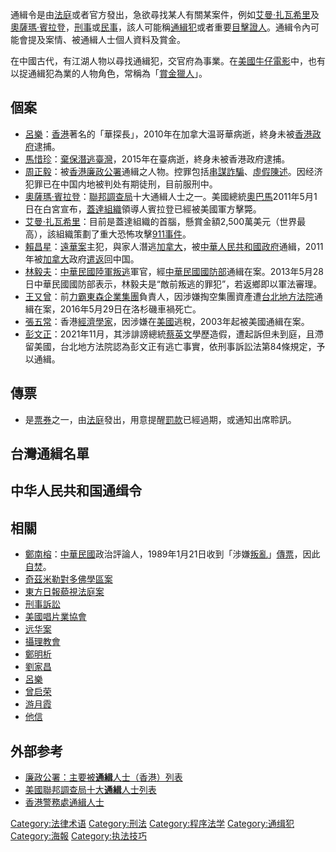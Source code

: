 {{redirect2|通緝令|2008年的動作電影|通緝令 (電影)}}
{{Disputed|time=2009-10-28}}

通緝令是由[[法庭|法庭]]或者官方發出，急欲尋找某人有關某案件，例如[[艾曼·扎瓦希里|艾曼·扎瓦希里]]及[[奧薩瑪·賓拉登|奧薩瑪·賓拉登]]，[[刑事|刑事]]或[[民事|民事]]，該人可能稱[[通緝犯|通緝犯]]或者重要[[目擊證人|目擊證人]]。通緝令內可能會提及案情、被通緝人士個人資料及賞金。

在中國古代，有江湖人物以尋找通緝犯，交官府為事業。在[[美國|美國]][[牛仔|牛仔]][[電影|電影]]中，也有以捉通緝犯為業的人物角色，常稱為「[[賞金獵人|賞金獵人]]」。

==個案==
* [[呂樂|呂樂]]：[[香港|香港]]著名的「華探長」，2010年在加拿大温哥華病逝，終身未被[[香港政府|香港政府]]逮捕。
* [[馬惜珍|馬惜珍]]：[[棄保潛逃|棄保潛逃]][[臺灣|臺灣]]，2015年在臺病逝，終身未被香港政府逮捕。
* [[周正毅|周正毅]]：被[[香港廉政公署|香港廉政公署]]通緝之人物。控罪包括[[串謀詐騙|串謀詐騙]]、[[虛假陳述|虛假陳述]]。因经济犯罪已在中国内地被判处有期徒刑，目前服刑中。
* [[奧薩瑪·賓拉登|奧薩瑪·賓拉登]]：[[聯邦調查局|聯邦調查局]]十大通緝人士之一。美國總統[[奧巴馬|奧巴馬]]2011年5月1日在白宮宣布，[[蓋達組織|蓋達組織]]領導人賓拉登已經被美國軍方擊斃。
* [[艾曼·扎瓦希里|艾曼·扎瓦希里]]：目前是蓋達組織的首腦，懸賞金額2,500萬美元（世界最高），該組織策劃了重大恐怖攻擊[[911事件|911事件]]。
* [[賴昌星|賴昌星]]：[[遠華案|遠華案]]主犯，與家人潛逃[[加拿大|加拿大]]，被[[中華人民共和國政府|中華人民共和國政府]]通緝，2011年被[[加拿大|加拿大]]政府[[遣返|遣返]]回中国。
* [[林毅夫|林毅夫]]：[[中華民國陸軍|中華民國陸軍]][[叛逃|叛逃]]軍官，經[[中華民國國防部|中華民國國防部]]通緝在案。2013年5月28日中華民國國防部表示，林毅夫是“敵前叛逃的罪犯”，若返鄉即以軍法審理。
* [[王又曾|王又曾]]：前[[力霸東森企業集團|力霸東森企業集團]]負責人，因涉嫌掏空集團資產遭[[台北地方法院|台北地方法院]]通緝在案，2016年5月29日在洛杉磯車禍死亡。
* [[張五常|張五常]]：香港[[經濟學家|經濟學家]]，因涉嫌在[[美國|美國]]逃稅，2003年起被美國通緝在案。
* [[彭文正|彭文正]]：2021年11月，其涉誹謗總統[[蔡英文|蔡英文]]學歷造假，遭起訴但未到庭，且滯留美國，台北地方法院認為彭文正有逃亡事實，依刑事訴訟法第84條規定，予以通緝。

==傳票==
* 是[[票券|票券]]之一，由[[法庭|法庭]]發出，用意提醒[[罰款|罰款]]已經過期，或通知出席聆訊。

==台灣通緝名單==
{{main|十大槍擊要犯}}

== 中华人民共和国通缉令 ==

{{main|公安部通缉令}}

==相關==
* [[鄭南榕|鄭南榕]]：[[中華民國|中華民國]]政治評論人，1989年1月21日收到「涉嫌[[叛亂|叛亂]]」[[傳票|傳票]]，因此[[自焚|自焚]]。
* [[奇茲米勒對多佛學區案|奇茲米勒對多佛學區案]]
* [[東方日報藐視法庭案|東方日報藐視法庭案]]
* [[刑事訴訟|刑事訴訟]]
* [[美國唱片業協會|美國唱片業協會]]
* [[远华案|远华案]]
* [[攝理教會|攝理教會]]
* [[鄭明析|鄭明析]]
* [[劉家昌|劉家昌]]
* [[呂樂|呂樂]]
* [[曾启荣|曾启荣]]
* [[游月霞|游月霞]]
* [[他信|他信]]

== 外部参考 ==
* [http://www.icac.org.hk/eng/0/1/2/3.html 廉政公署：主要被'''通緝'''人士（香港）列表] {{Wayback|url=http://www.icac.org.hk/eng/0/1/2/3.html |date=20071111034851 }}
* [http://www.fbi.gov/wanted.htm 美國聯邦調查局十大'''通緝'''人士列表] {{Wayback|url=http://www.fbi.gov/wanted.htm |date=20210329001842 }}
* [https://web.archive.org/web/20080820003550/http://www.police.gov.hk/hkp-home/chinese/wanted/index.htm 香港警務處通緝人士]
[[Category:法律术语|Category:法律术语]]
[[Category:刑法|Category:刑法]]
[[Category:程序法学|Category:程序法学]]
[[Category:通缉犯|Category:通缉犯]]
[[Category:海報|Category:海報]]
[[Category:执法技巧|Category:执法技巧]]